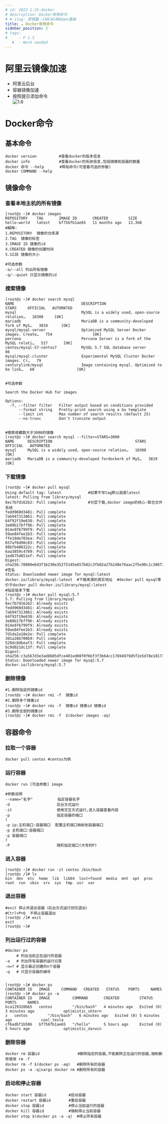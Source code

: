 ```yaml
---
# id: 2022-1-25-docker
# description: Docker常用命令
# # slug: 原理篇：CAN与CANOpen基础
title: ☁️ Docker常用命令
sidebar_position: 2
# tags:
#     - P 1.3
   #  - Work needed
---
```


# 阿里云镜像加速
* 阿里云后台
* 容器镜像加速
* 按照提示添加命令  
 ![1.6](/img/docker/docker/1.1.png)

# Docker命令
## 基本命令
```shell
docker version          #查看docker的版本信息
docker info             #查看docker的系统信息,包括镜像和容器的数量
docker 命令 --help       #帮助命令(可查看可选的参数)
docker COMMAND --help
```
## 镜像命令
### 查看本地主机的所有镜像
```shell
[root@z ~]# docker images
REPOSITORY    TAG       IMAGE ID       CREATED         SIZE
hello-world   latest    bf756fb1ae65   11 months ago   13.3kB
#解释:
1.REPOSITORY  镜像的仓库源
2.TAG  镜像的标签
3.IMAGE ID 镜像的id
4.CREATED 镜像的创建时间
5.SIZE 镜像的大小

#可选参数
-a/--all 列出所有镜像
-q/--quiet 只显示镜像的id
```

### 搜索镜像
```shell
[root@z ~]# docker search mysql
NAME                              DESCRIPTION                                     STARS     OFFICIAL   AUTOMATED
mysql                             MySQL is a widely used, open-source relation…   10308     [OK]
mariadb                           MariaDB is a community-developed fork of MyS…   3819      [OK]
mysql/mysql-server                Optimized MySQL Server Docker images. Create…   754                  [OK]
percona                           Percona Server is a fork of the MySQL relati…   517       [OK]
centos/mysql-57-centos7           MySQL 5.7 SQL database server                   86
mysql/mysql-cluster               Experimental MySQL Cluster Docker images. Cr…   79
centurylink/mysql                 Image containing mysql. Optimized to be link…   60                   [OK]


#可选参数

Search the Docker Hub for images

Options:
  -f, --filter filter   Filter output based on conditions provided
      --format string   Pretty-print search using a Go template
      --limit int       Max number of search results (default 25)
      --no-trunc        Don't truncate output
      
      
#搜索收藏数大于3000的镜像
[root@z ~]# docker search mysql --filter=STARS=3000
NAME      DESCRIPTION                                     STARS     OFFICIAL   AUTOMATED
mysql     MySQL is a widely used, open-source relation…   10308     [OK]
mariadb   MariaDB is a community-developed fordockerk of MyS…   3819      [OK]
```
### 下载镜像
```shell
[root@z ~]# docker pull mysql
Using default tag: latest            #如果不写tag默认就是latest
latest: Pulling from library/mysql
6ec7b7d162b2: Pull complete          #分层下载,docker image的核心-联合文件系统
fedd960d3481: Pull complete
7ab947313861: Pull complete
64f92f19e638: Pull complete
3e80b17bff96: Pull complete
014e976799f9: Pull complete
59ae84fee1b3: Pull complete
ffe10de703ea: Pull complete
657af6d90c83: Pull complete
98bfb480322c: Pull complete
6aa3859c4789: Pull complete
1ed875d851ef: Pull complete
Digest: sha256:78800e6d3f1b230e35275145e657b82c3fb02a27b2d8e76aac2f5e90c1c30873 #签名
Status: Downloaded newer image for mysql:latest
docker.io/library/mysql:latest  #下载来源的真实地址  #docker pull mysql等价于docker pull docker.io/library/mysql:latest
#指定版本下载
[root@z ~]# docker pull mysql:5.7
5.7: Pulling from library/mysql
6ec7b7d162b2: Already exists
fedd960d3481: Already exists
7ab947313861: Already exists
64f92f19e638: Already exists
3e80b17bff96: Already exists
014e976799f9: Already exists
59ae84fee1b3: Already exists
7d1da2a18e2e: Pull complete
301a28b700b9: Pull complete
529dc8dbeaf3: Pull complete
bc9d021dc13f: Pull complete
Digest: sha256:c3a567d3e3ad8b05dfce401ed08f0f6bf3f3b64cc17694979d5f2e5d78e10173
Status: Downloaded newer image for mysql:5.7
docker.io/library/mysql:5.7
```

### 删除镜像
```shell
#1.删除指定的镜像id
[root@z ~]# docker rmi -f  镜像id
#2.删除多个镜像id
[root@z ~]# docker rmi -f  镜像id 镜像id 镜像id
#3.删除全部的镜像id
[root@z ~]# docker rmi -f  $(docker images -aq)
```

## 容器命令

### 拉取一个容器

```shell
docker pull centos #centos为例
```

### 运行容器

```shell
docker run [可选参数] image

#参数说明
--name="名字"           指定容器名字
-d                     后台方式运行
-it                    使用交互方式运行,进入容器查看内容
-p                     指定容器的端口
(
-p ip:主机端口:容器端口  配置主机端口映射到容器端口
-p 主机端口:容器端口
-p 容器端口
)
-P                     随机指定端口(大写的P)
```

### 进入容器

```shell
[root@z ~]# docker run -it centos /bin/bash
[root@z /]# ls      
bin  dev  etc  home  lib  lib64  lost+found  media  mnt  opt  proc  root  run  sbin  srv  sys  tmp  usr  var
```

### 退出容器

```shell
#exit 停止并退出容器（后台方式运行则仅退出）
#Ctrl+P+Q  不停止容器退出
[root@z /]# exit
exit
[root@z ~]#
```

### 列出运行过的容器

```shell
#docker ps 
     # 列出当前正在运行的容器
-a   # 列出所有容器的运行记录
-n=? # 显示最近创建的n个容器
-q   # 只显示容器的编号


[root@z ~]# docker ps
CONTAINER ID   IMAGE     COMMAND   CREATED   STATUS    PORTS     NAMES
[root@z ~]# docker ps -a
CONTAINER ID   IMAGE          COMMAND       CREATED         STATUS                     PORTS     NAMES
bca129320bb5   centos         "/bin/bash"   4 minutes ago   Exited (0) 3 minutes ago             optimistic_shtern
z   centos         "/bin/bash"   6 minutes ago   Exited (0) 5 minutes ago             cool_tesla
cf6adbf1b506   bf756fb1ae65   "/hello"      5 hours ago     Exited (0) 5 hours ago               optimistic_darwin
```

### 删除容器

```shell
docker rm 容器id                 #删除指定的容器,不能删除正在运行的容器,强制删除使用 rm -f
docker rm -f $(docker ps -aq)   #删除所有的容器
docker ps -a -q|xargs docker rm #删除所有的容器
```

### 启动和停止容器

```shell
docker start 容器id          #启动容器
docker restart 容器id        #重启容器
docker stop 容器id           #停止当前运行的容器
docker kill 容器id           #强制停止当前容器
docker stop $(docker ps -a -q) 	#停止所有容器
```



